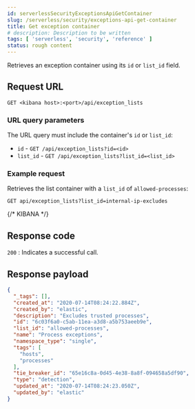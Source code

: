```yaml
---
id: serverlessSecurityExceptionsApiGetContainer
slug: /serverless/security/exceptions-api-get-container
title: Get exception container
# description: Description to be written
tags: [ 'serverless', 'security', 'reference' ]
status: rough content
---
```


<div id="exceptions-api-get-container"></div>

Retrieves an exception container using its `id` or `list_id` field.

## Request URL

`GET <kibana host>:<port>/api/exception_lists`

### URL query parameters

The URL query must include the container's `id` or `list_id`:

* `id` - `GET /api/exception_lists?id=<id>`
* `list_id` - `GET /api/exception_lists?list_id=<list_id>`

### Example request

Retrieves the list container with a `list_id` of `allowed-processes`:

```console
GET api/exception_lists?list_id=internal-ip-excludes
```
{/* KIBANA */}

## Response code

`200` 
    : Indicates a successful call.

## Response payload

```json
{
  "_tags": [],
  "created_at": "2020-07-14T08:24:22.884Z",
  "created_by": "elastic",
  "description": "Excludes trusted processes",
  "id": "6c03f6a0-c5ab-11ea-a3d8-a5b753aeeb9e",
  "list_id": "allowed-processes",
  "name": "Process exceptions",
  "namespace_type": "single",
  "tags": [
    "hosts",
    "processes"
  ],
  "tie_breaker_id": "65e16c8a-0d45-4e38-8a8f-094658a5df90",
  "type": "detection",
  "updated_at": "2020-07-14T08:24:23.050Z",
  "updated_by": "elastic"
}
```
